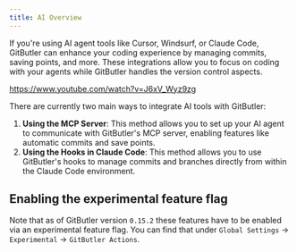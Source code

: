 ```yaml
---
title: AI Overview
---
```



If you're using AI agent tools like Cursor, Windsurf, or Claude Code, GitButler can enhance your coding experience by managing commits, saving points, and more. These integrations allow you to focus on coding with your agents while GitButler handles the version control aspects.

https://www.youtube.com/watch?v=J6xV_Wyz9zg

There are currently two main ways to integrate AI tools with GitButler:

1. **Using the MCP Server**: This method allows you to set up your AI agent to communicate with GitButler's MCP server, enabling features like automatic commits and save points.
2. **Using the Hooks in Claude Code**: This method allows you to use GitButler's hooks to manage commits and branches directly from within the Claude Code environment.

## Enabling the experimental feature flag

Note that as of GitButler version `0.15.2` these features have to be enabled via an experimental feature flag. You can find that under `Global Settings` -> `Experimental` -> `GitButler Actions`.
